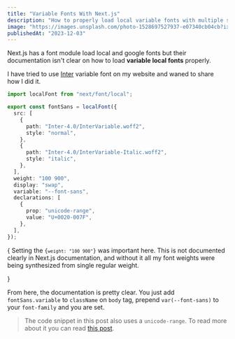 ```yaml
---
title: "Variable Fonts With Next.js"
description: "How to properly load local variable fonts with multiple style variants in Next.js?"
image: "https://images.unsplash.com/photo-1528697527937-e07340cb04cb?ixlib=rb-4.0.3&auto=format&fit=crop&w=600&h=338&q=80"
publishedAt: "2023-12-03"
---
```


Next.js has a font module load local and google fonts but their documentation isn't clear on how to load **variable local fonts** properly.

I have tried to use [Inter](https://rsms.me/inter) variable font on my website and waned to share how I did it.

```ts showLineNumbers {14} title="font.ts"
import localFont from "next/font/local";

export const fontSans = localFont({
  src: [
    {
      path: "Inter-4.0/InterVariable.woff2",
      style: "normal",
    },
    {
      path: "Inter-4.0/InterVariable-Italic.woff2",
      style: "italic",
    },
  ],
  weight: "100 900",
  display: "swap",
  variable: "--font-sans",
  declarations: [
    {
      prop: "unicode-range",
      value: "U+0020-007F",
    },
  ],
});
```

{<Callout>
Setting the <code>{`weight: "100 900"`}</code> was important here. This is
not documented clearly in Next.js documentation, and without it all my
font weights were being synthesized from single regular weight.

</Callout>}

From here, the documentation is pretty clear. You just add `fontSans.variable` to `className` on `body` tag, prepend `var(--font-sans)` to your `font-family` and you are set.

> The code snippet in this post also uses a `unicode-range`. To read more about it you can read [this post](/blog/subsetting-fonts).
